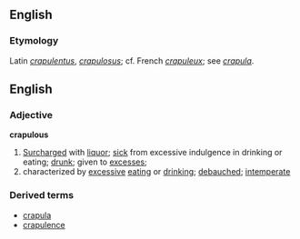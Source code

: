 ==English==
===Etymology===
Latin ''[[crapulentus]]'', ''[[crapulosus]]''; cf. French  ''[[crapuleux]]''; see ''[[crapula#English|crapula]]''.
==English==
===Adjective===
'''crapulous'''
#[[Surcharge]]d with [[liquor]]; [[sick]] from excessive indulgence in drinking or eating; [[drunk]]; given to [[excess]]es; 
# characterized by [[excessive]] [[eat]]ing or [[drink]]ing; [[debauched]]; [[intemperate]]

===Derived terms===
*[[crapula]]
*[[crapulence]]